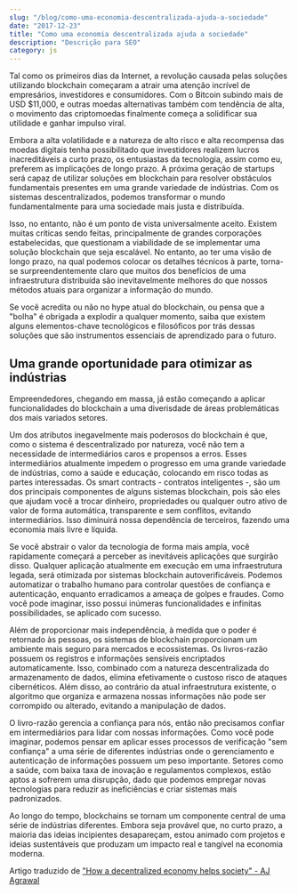 ```yaml
---
slug: "/blog/como-uma-economia-descentralizada-ajuda-a-sociedade"
date: "2017-12-23"
title: "Como uma economia descentralizada ajuda a sociedade"
description: "Descrição para SEO"
category: js
---
```


Tal como os primeiros dias da Internet, a revolução causada pelas soluções utilizando blockchain começaram a atrair uma atenção incrível de empresários, investidores e consumidores. Com o Bitcoin subindo mais de USD $11,000, e outras moedas alternativas também com tendência de alta, o movimento das criptomoedas finalmente começa a solidificar sua utilidade e ganhar impulso viral.

Embora a alta volatilidade e a natureza de alto risco e alta recompensa das moedas digitais tenha possibilitado que investidores realizem lucros inacreditáveis a curto prazo, os entusiastas da tecnologia, assim como eu, preferem as implicações de longo prazo. A próxima geração de startups será capaz de utilizar soluções em blockchain para resolver obstáculos fundamentais presentes em uma grande variedade de indústrias. Com os sistemas descentralizados, podemos transformar o mundo fundamentalmente para uma sociedade mais justa e distribuída.

Isso, no entanto, não é um ponto de vista universalmente aceito. Existem muitas críticas sendo feitas, principalmente de grandes corporações estabelecidas, que questionam a viabilidade de se implementar uma solução blockchain que seja escalável. No entanto, ao ter uma visão de longo prazo, na qual podemos colocar os detalhes técnicos à parte, torna-se surpreendentemente claro que muitos dos benefícios de uma infraestrutura distribuída são inevitavelmente melhores do que nossos métodos atuais para organizar a informação do mundo.

Se você acredita ou não no hype atual do blockchain, ou pensa que a "bolha" é obrigada a explodir a qualquer momento, saiba que existem alguns elementos-chave tecnológicos e filosóficos por trás dessas soluções que são instrumentos essenciais de aprendizado para o futuro.

## Uma grande oportunidade para otimizar as indústrias

Empreendedores, chegando em massa, já estão começando a aplicar funcionalidades do blockchain a uma diverisdade de áreas problemáticas dos mais variados setores.

Um dos atributos inegavelmente mais poderosos do blockchain é que, como o sistema é descentralizado por natureza, você não tem a necessidade de intermediários caros e propensos a erros. Esses intermediários atualmente impedem o progresso em uma grande variedade de indústrias, como a saúde e educação, colocando em risco todas as partes interessadas. Os smart contracts - contratos inteligentes -, são um dos principais componentes de alguns sistemas blockchain, pois são eles que ajudam você a trocar dinheiro, propriedades ou qualquer outro ativo de valor de forma automática, transparente e sem conflitos, evitando intermediários. Isso diminuirá nossa dependência de terceiros, fazendo uma economia mais livre e líquida.

Se você abstrair o valor da tecnologia de forma mais ampla, você rapidamente começará a perceber as inevitáveis aplicações que surgirão disso. Qualquer aplicação atualmente em execução em uma infraestrutura legada, será otimizada por sistemas blockchain autoverificáveis. Podemos automatizar o trabalho humano para controlar questões de confiança e autenticação, enquanto erradicamos a ameaça de golpes e fraudes. Como você pode imaginar, isso possui inúmeras funcionalidades e infinitas possibilidades, se aplicado com sucesso.

Além de proporcionar mais independência, à medida que o poder é retornado às pessoas, os sistemas de blockchain proporcionam um ambiente mais seguro para mercados e ecossistemas. Os livros-razão possuem os registros e informações sensíveis encriptados automaticamente. Isso, combinado com a natureza descentralizada do armazenamento de dados, elimina efetivamente o custoso risco de ataques cibernéticos. Além disso, ao contrário da atual infraestrutura existente, o algoritmo que organiza e armazena nossas informações não pode ser corrompido ou alterado, evitando a manipulação de dados.

O livro-razão gerencia a confiança para nós, então não precisamos confiar em intermediários para lidar com nossas informações. Como você pode imaginar, podemos pensar em aplicar esses processos de verificação "sem confiança" a uma série de diferentes indústrias onde o gerenciamento e autenticação de informações possuem um peso importante. Setores como a saúde, com baixa taxa de inovação e regulamentos complexos, estão aptos a sofrerem uma disrupção, dado que podemos empregar novas tecnologias para reduzir as ineficiências e criar sistemas mais padronizados.

Ao longo do tempo, blockchains se tornam um componente central de uma série de indústrias diferentes. Embora seja provável que, no curto prazo, a maioria das ideias incipientes desapareçam, estou animado com projetos e ideias sustentáveis que produzam um impacto real e tangível na economia moderna.

Artigo traduzido de ["How a decentralized economy helps society" - AJ Agrawal](https://thenextweb.com/contributors/2017/12/12/decentralized-economy-helps-society/)
